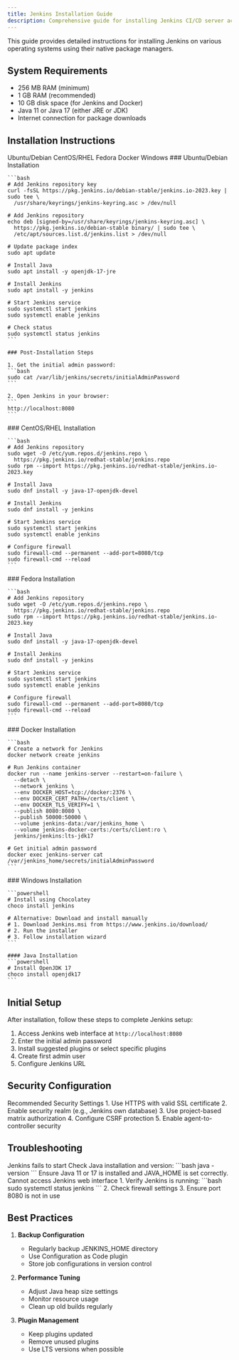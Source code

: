 ```yaml
---
title: Jenkins Installation Guide
description: Comprehensive guide for installing Jenkins CI/CD server across different operating systems with package manager specific commands.
---
```


This guide provides detailed instructions for installing Jenkins on various operating systems using their native package managers.

## System Requirements

- 256 MB RAM (minimum)
- 1 GB RAM (recommended)
- 10 GB disk space (for Jenkins and Docker)
- Java 11 or Java 17 (either JRE or JDK)
- Internet connection for package downloads

## Installation Instructions

<Tabs defaultValue="ubuntu">
  <TabsList>
    <TabsTrigger value="ubuntu">Ubuntu/Debian</TabsTrigger>
    <TabsTrigger value="centos">CentOS/RHEL</TabsTrigger>
    <TabsTrigger value="fedora">Fedora</TabsTrigger>
    <TabsTrigger value="docker">Docker</TabsTrigger>
    <TabsTrigger value="windows">Windows</TabsTrigger>
  </TabsList>

  <TabsContent value="ubuntu">
    ### Ubuntu/Debian Installation
    
    ```bash
    # Add Jenkins repository key
    curl -fsSL https://pkg.jenkins.io/debian-stable/jenkins.io-2023.key | sudo tee \
      /usr/share/keyrings/jenkins-keyring.asc > /dev/null

    # Add Jenkins repository
    echo deb [signed-by=/usr/share/keyrings/jenkins-keyring.asc] \
      https://pkg.jenkins.io/debian-stable binary/ | sudo tee \
      /etc/apt/sources.list.d/jenkins.list > /dev/null

    # Update package index
    sudo apt update

    # Install Java
    sudo apt install -y openjdk-17-jre

    # Install Jenkins
    sudo apt install -y jenkins

    # Start Jenkins service
    sudo systemctl start jenkins
    sudo systemctl enable jenkins

    # Check status
    sudo systemctl status jenkins
    ```

    ### Post-Installation Steps

    1. Get the initial admin password:
    ```bash
    sudo cat /var/lib/jenkins/secrets/initialAdminPassword
    ```

    2. Open Jenkins in your browser:
    ```
    http://localhost:8080
    ```
  </TabsContent>

  <TabsContent value="centos">
    ### CentOS/RHEL Installation

    ```bash
    # Add Jenkins repository
    sudo wget -O /etc/yum.repos.d/jenkins.repo \
      https://pkg.jenkins.io/redhat-stable/jenkins.repo
    sudo rpm --import https://pkg.jenkins.io/redhat-stable/jenkins.io-2023.key

    # Install Java
    sudo dnf install -y java-17-openjdk-devel

    # Install Jenkins
    sudo dnf install -y jenkins

    # Start Jenkins service
    sudo systemctl start jenkins
    sudo systemctl enable jenkins

    # Configure firewall
    sudo firewall-cmd --permanent --add-port=8080/tcp
    sudo firewall-cmd --reload
    ```
  </TabsContent>

  <TabsContent value="fedora">
    ### Fedora Installation

    ```bash
    # Add Jenkins repository
    sudo wget -O /etc/yum.repos.d/jenkins.repo \
      https://pkg.jenkins.io/redhat-stable/jenkins.repo
    sudo rpm --import https://pkg.jenkins.io/redhat-stable/jenkins.io-2023.key

    # Install Java
    sudo dnf install -y java-17-openjdk-devel

    # Install Jenkins
    sudo dnf install -y jenkins

    # Start Jenkins service
    sudo systemctl start jenkins
    sudo systemctl enable jenkins

    # Configure firewall
    sudo firewall-cmd --permanent --add-port=8080/tcp
    sudo firewall-cmd --reload
    ```
  </TabsContent>

  <TabsContent value="docker">
    ### Docker Installation

    ```bash
    # Create a network for Jenkins
    docker network create jenkins

    # Run Jenkins container
    docker run --name jenkins-server --restart=on-failure \
      --detach \
      --network jenkins \
      --env DOCKER_HOST=tcp://docker:2376 \
      --env DOCKER_CERT_PATH=/certs/client \
      --env DOCKER_TLS_VERIFY=1 \
      --publish 8080:8080 \
      --publish 50000:50000 \
      --volume jenkins-data:/var/jenkins_home \
      --volume jenkins-docker-certs:/certs/client:ro \
      jenkins/jenkins:lts-jdk17

    # Get initial admin password
    docker exec jenkins-server cat /var/jenkins_home/secrets/initialAdminPassword
    ```
  </TabsContent>

  <TabsContent value="windows">
    ### Windows Installation

    ```powershell
    # Install using Chocolatey
    choco install jenkins

    # Alternative: Download and install manually
    # 1. Download Jenkins.msi from https://www.jenkins.io/download/
    # 2. Run the installer
    # 3. Follow installation wizard
    ```

    #### Java Installation
    ```powershell
    # Install OpenJDK 17
    choco install openjdk17
    ```
  </TabsContent>
</Tabs>

## Initial Setup

After installation, follow these steps to complete Jenkins setup:

1. Access Jenkins web interface at `http://localhost:8080`
2. Enter the initial admin password
3. Install suggested plugins or select specific plugins
4. Create first admin user
5. Configure Jenkins URL

## Security Configuration

<Accordion type="single">
  <AccordionItem value="security-1">
    <AccordionTrigger>
      Recommended Security Settings
    </AccordionTrigger>
    <AccordionContent>
      1. Use HTTPS with valid SSL certificate
      2. Enable security realm (e.g., Jenkins own database)
      3. Use project-based matrix authorization
      4. Configure CSRF protection
      5. Enable agent-to-controller security
    </AccordionContent>
  </AccordionItem>
</Accordion>

## Troubleshooting

<Accordion type="single">
  <AccordionItem value="issue-1">
    <AccordionTrigger>
      Jenkins fails to start
    </AccordionTrigger>
    <AccordionContent>
      Check Java installation and version:
      ```bash
      java -version
      ```
      Ensure Java 11 or 17 is installed and JAVA_HOME is set correctly.
    </AccordionContent>
  </AccordionItem>

  <AccordionItem value="issue-2">
    <AccordionTrigger>
      Cannot access Jenkins web interface
    </AccordionTrigger>
    <AccordionContent>
      1. Verify Jenkins is running:
      ```bash
      sudo systemctl status jenkins
      ```
      2. Check firewall settings
      3. Ensure port 8080 is not in use
    </AccordionContent>
  </AccordionItem>
</Accordion>

## Best Practices

1. **Backup Configuration**
   - Regularly backup JENKINS_HOME directory
   - Use Configuration as Code plugin
   - Store job configurations in version control

2. **Performance Tuning**
   - Adjust Java heap size settings
   - Monitor resource usage
   - Clean up old builds regularly

3. **Plugin Management**
   - Keep plugins updated
   - Remove unused plugins
   - Use LTS versions when possible 